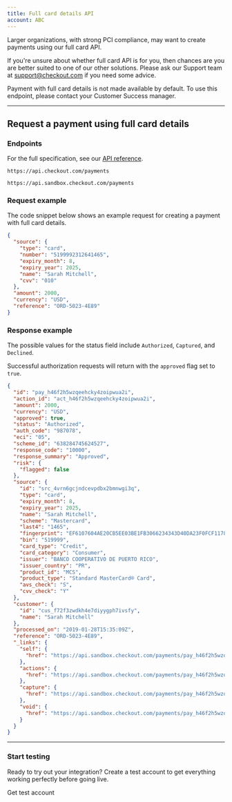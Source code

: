 ```yaml
---
title: Full card details API
account: ABC
---
```


Larger organizations, with strong PCI compliance, may want to create payments using our full card API.

<TipBox variant="note">

If you're unsure about whether full card API is for you, then chances are you are better suited to one of our other solutions. Please ask our Support team at [support@checkout.com](mailto:support@checkout.com) if you need some advice.

</TipBox>

<TipBox variant="info" >

Payment with full card details is not made available by default. To use this endpoint, please contact your Customer Success manager.

</TipBox>

---

## Request a payment using full card details

### Endpoints

For the full specification, see our [API reference](https://api-reference.checkout.com/).

<tabs>
<tab title="Live">
<LineCodeWrapper type="post">

`https://api.checkout.com/payments`

</LineCodeWrapper>
</tab>
<tab title="Sandbox">
<LineCodeWrapper type="post">

`https://api.sandbox.checkout.com/payments`

</LineCodeWrapper>
</tab>
</tabs>

### Request example

The code snippet below shows an example request for creating a payment with full card details.

```json
{
  "source": {
    "type": "card",
    "number": "5199992312641465",
    "expiry_month": 8,
    "expiry_year": 2025,
    "name": "Sarah Mitchell",
    "cvv": "010"
  },
  "amount": 2000,
  "currency": "USD",
  "reference": "ORD-5023-4E89"
}
```

### Response example

The possible values for the status field include `Authorized`, `Captured`, and `Declined`.

<TipBox variant="success" >

Successful authorization requests will return with the `approved` flag set to `true`.

</TipBox>

```json
{
  "id": "pay_h46f2h5wzqeehcky4zoipwua2i",
  "action_id": "act_h46f2h5wzqeehcky4zoipwua2i",
  "amount": 2000,
  "currency": "USD",
  "approved": true,
  "status": "Authorized",
  "auth_code": "987078",
  "eci": "05",
  "scheme_id": "638284745624527",
  "response_code": "10000",
  "response_summary": "Approved",
  "risk": {
    "flagged": false
  },
  "source": {
    "id": "src_4vrn6gcjndcevpdbx2bmnwgi3q",
    "type": "card",
    "expiry_month": 8,
    "expiry_year": 2025,
    "name": "Sarah Mitchell",
    "scheme": "Mastercard",
    "last4": "1465",
    "fingerprint": "EF6107604AE20CB5EE03BE1FB3066234343D40DA23F0FCF1178C74383E55AB09",
    "bin": "519999",
    "card_type": "Credit",
    "card_category": "Consumer",
    "issuer": "BANCO COOPERATIVO DE PUERTO RICO",
    "issuer_country": "PR",
    "product_id": "MCS",
    "product_type": "Standard MasterCard® Card",
    "avs_check": "S",
    "cvv_check": "Y"
  },
  "customer": {
    "id": "cus_f72f3zwdkh4e7diyygph7ivsfy",
    "name": "Sarah Mitchell"
  },
  "processed_on": "2019-01-28T15:35:09Z",
  "reference": "ORD-5023-4E89",
  "_links": {
    "self": {
      "href": "https://api.sandbox.checkout.com/payments/pay_h46f2h5wzqeehcky4zoipwua2i"
    },
    "actions": {
      "href": "https://api.sandbox.checkout.com/payments/pay_h46f2h5wzqeehcky4zoipwua2i/actions"
    },
    "capture": {
      "href": "https://api.sandbox.checkout.com/payments/pay_h46f2h5wzqeehcky4zoipwua2i/captures"
    },
    "void": {
      "href": "https://api.sandbox.checkout.com/payments/pay_h46f2h5wzqeehcky4zoipwua2i/voids"
    }
  }
}
```

---

### Start testing

Ready to try out your integration? Create a test account to get everything working perfectly before going live.

<ButtonLink href="https://www.checkout.com/get-test-account">Get test account</ButtonLink>
